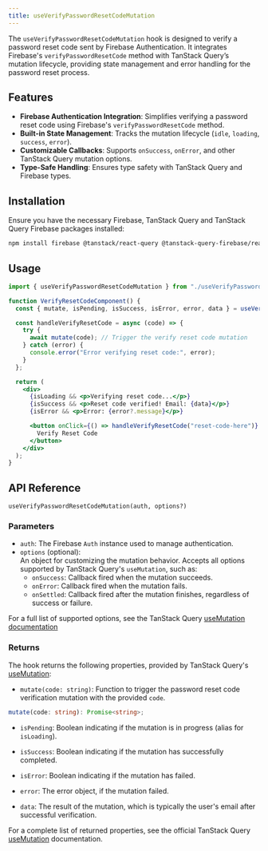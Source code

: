 ```yaml
---
title: useVerifyPasswordResetCodeMutation
---
```


The `useVerifyPasswordResetCodeMutation` hook is designed to verify a password reset code sent by Firebase Authentication. 
It integrates Firebase's `verifyPasswordResetCode` method with TanStack Query’s mutation lifecycle, providing state management and error handling for the password reset process.

## Features

- **Firebase Authentication Integration**: Simplifies verifying a password reset code using Firebase's `verifyPasswordResetCode` method.
- **Built-in State Management**: Tracks the mutation lifecycle (`idle`, `loading`, `success`, `error`).
- **Customizable Callbacks**: Supports `onSuccess`, `onError`, and other TanStack Query mutation options.
- **Type-Safe Handling**: Ensures type safety with TanStack Query and Firebase types.

## Installation

Ensure you have the necessary Firebase, TanStack Query and TanStack Query Firebase packages installed:

```bash
npm install firebase @tanstack/react-query @tanstack-query-firebase/react
```

## Usage

```jsx
import { useVerifyPasswordResetCodeMutation } from "./useVerifyPasswordResetCodeMutation";

function VerifyResetCodeComponent() {
  const { mutate, isPending, isSuccess, isError, error, data } = useVerifyPasswordResetCodeMutation(auth);

  const handleVerifyResetCode = async (code) => {
    try {
      await mutate(code); // Trigger the verify reset code mutation
    } catch (error) {
      console.error("Error verifying reset code:", error);
    }
  };

  return (
    <div>
      {isLoading && <p>Verifying reset code...</p>}
      {isSuccess && <p>Reset code verified! Email: {data}</p>}
      {isError && <p>Error: {error?.message}</p>}

      <button onClick={() => handleVerifyResetCode("reset-code-here")} disabled={isLoading}>
        Verify Reset Code
      </button>
    </div>
  );
}
```

## API Reference

`useVerifyPasswordResetCodeMutation(auth, options?)`

### Parameters

- `auth`: The Firebase `Auth` instance used to manage authentication.
- `options` (optional):  
  An object for customizing the mutation behavior. Accepts all options supported by TanStack Query's `useMutation`, such as:
  - `onSuccess`: Callback fired when the mutation succeeds.
  - `onError`: Callback fired when the mutation fails.
  - `onSettled`: Callback fired after the mutation finishes, regardless of success or failure.

For a full list of supported options, see the TanStack Query [useMutation documentation](https://tanstack.com/query/latest/docs/react/reference/useMutation)

### Returns

The hook returns the following properties, provided by TanStack Query's [useMutation](https://tanstack.com/query/latest/docs/react/reference/useMutation):

- `mutate(code: string)`: Function to trigger the password reset code verification mutation with the provided `code`.

```ts
mutate(code: string): Promise<string>;
```

- `isPending`:
  Boolean indicating if the mutation is in progress (alias for `isLoading`).

- `isSuccess`:
  Boolean indicating if the mutation has successfully completed.

- `isError`:
  Boolean indicating if the mutation has failed.

- `error`:
  The error object, if the mutation failed.

- `data`:
  The result of the mutation, which is typically the user's email after successful verification.

For a complete list of returned properties, see the official TanStack Query [useMutation](https://tanstack.com/query/latest/docs/react/reference/useMutation) documentation.
